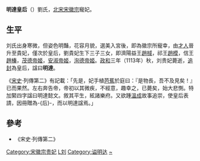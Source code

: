 '''明達皇后'''（{{bd|11世纪||1113年|catIdx=Liu,刘}}）劉氏，[[北宋|北宋]][[宋徽宗|宋徽宗]]寵妃。

== 生平 ==

刘氏出身寒微，但姿色明豔，花容月貌，選美入宮後，即為徽宗所寵幸，由[[才人|才人]]晉升至貴妃，僅次於皇后，劉貴妃生下三子三女，即濟陽益王[[趙棫|趙棫]]，祁王[[趙模|趙模]]，信王[[趙榛|趙榛]]，[[茂德帝姬|茂德帝姬]]，[[安淑帝姬|安淑帝姬]]，[[洵德帝姬|洵德帝姬]]。[[政和_(年号)|政和]]三年（1113年）秋，刘贵妃薨逝，[[追封|追封]]為皇后，諡曰'''明達'''。

《[[宋史|宋史]]·列傳第二》有記載：「先是，妃手植[[芭蕉|芭蕉]]於庭曰：『是物長，吾不及見矣！』已而果然。左右奔告帝，帝初以其微疾，不經意，趣幸之，已薨矣，始大悲惻。特加緊四字諡曰明達懿文。敘其平生，絃諸樂府。又欲踵[[温成皇后|溫成]]故事追崇，使皇后表請，因冊贈為-{后}-，而以明達諡焉。」

==參考==
*《宋史·列傳第二》

{{宋朝皇后}}
[[Category:宋徽宗贵妃|Category:宋徽宗贵妃]]
[[Category:宋朝追封皇后|L刘]]
[[Category:谥明达|Category:谥明达]]
[[Category:刘姓|~]]